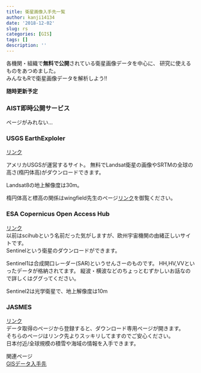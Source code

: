```yaml
---
title: 衛星画像入手先一覧
author: kanji14134
date: '2018-12-02'
slug: rs
categories: [GIS]
tags: []
description: ''
---
```


各機関・組織で**無料で公開**されている衛星画像データを中心に、
研究に使えるものをあつめました。  
みんなもRで衛星画像データを解析しよう!!  

**随時更新予定**

### AIST即時公開サービス
ページがみれない…

### USGS EarthExploler
[リンク](https://earthexplorer.usgs.gov/)

アメリカUSGSが運営するサイト。
無料でLandsat衛星の画像やSRTMの全球の高さ(楕円体高)がダウンロードできます。

Landsat8の地上解像度は30m。  

楕円体高と標高の関係はwingfield先生のページ[リンク](https://www.wingfield.gr.jp/blog/2018/10/08/p9188/)を御覧ください。

### ESA Copernicus Open Access Hub
[リンク](https://scihub.copernicus.eu/)  
以前はscihubという名前だった気がしますが、欧州宇宙機関の由緒正しいサイトです。  
Sentinelという衛星のダウンロードができます。

Sentinel1は合成開口レーダー(SAR)というせんさーのものです。
HH,HV,VVといったデータが格納されてます。
縦波・横波などのちょっとむずかしいお話なので詳しくはググってください。

Sentinel2は光学衛星で、地上解像度は10m

### JASMES
[リンク](https://www.eorc.jaxa.jp/JASMES/index_map_j.html)  
データ取得のページから登録すると、ダウンロード専用ページが開きます。  
そちらのページはリンク先よりスッキリしてますのでご安心ください。  
日本付近/全球規模の積雪や海域の情報を入手できます。  


関連ページ  
[GISデータ入手先](./gis%E3%83%87%E3%83%BC%E3%82%BF%E5%85%A5%E6%89%8B%E5%85%88%E4%B8%80%E8%A6%A7/)

